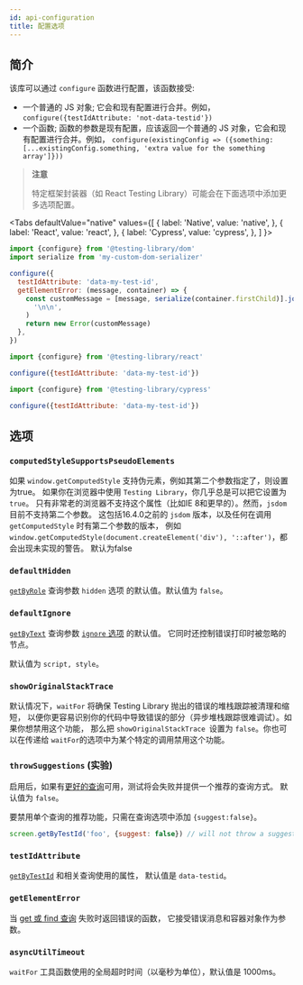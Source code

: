 ```yaml
---
id: api-configuration
title: 配置选项
---
```



## 简介

该库可以通过 `configure` 函数进行配置，该函数接受:

- 一个普通的 JS 对象; 它会和现有配置进行合并。例如，
  `configure({testIdAttribute: 'not-data-testid'})`
- 一个函数; 函数的参数是现有配置，应该返回一个普通的 JS 对象，它会和现有配置进行合并。例如，
  `configure(existingConfig => ({something: [...existingConfig.something, 'extra value for the something array']}))`

> **注意**
>
> 特定框架封装器（如 React Testing Library）可能会在下面选项中添加更多选项配置。

<Tabs defaultValue="native" values={[ { label: 'Native', value: 'native', }, {
label: 'React', value: 'react', }, { label: 'Cypress', value: 'cypress', }, ] }>
<TabItem value="native">

```js title="setup-tests.js"
import {configure} from '@testing-library/dom'
import serialize from 'my-custom-dom-serializer'

configure({
  testIdAttribute: 'data-my-test-id',
  getElementError: (message, container) => {
    const customMessage = [message, serialize(container.firstChild)].join(
      '\n\n',
    )
    return new Error(customMessage)
  },
})
```

  </TabItem>
  <TabItem value="react">

```js title="setup-tests.js"
import {configure} from '@testing-library/react'

configure({testIdAttribute: 'data-my-test-id'})
```

  </TabItem>
  <TabItem value="cypress">

```js title="setup-tests.js"
import {configure} from '@testing-library/cypress'

configure({testIdAttribute: 'data-my-test-id'})
```

  </TabItem>
  </Tabs>

## 选项

### `computedStyleSupportsPseudoElements`

如果 `window.getComputedStyle` 支持伪元素，例如其第二个参数指定了，则设置为true。
如果你在浏览器中使用 `Testing Library`，你几乎总是可以把它设置为 `true`。
只有非常老的浏览器不支持这个属性（比如IE 8和更早的）。然而，`jsdom` 目前不支持第二个参数。
这包括16.4.0之前的 `jsdom` 版本，以及任何在调用 `getComputedStyle` 时有第二个参数的版本，
例如 `window.getComputedStyle(document.createElement('div'), '::after')`，都会出现未实现的警告。
默认为false

### `defaultHidden`

[`getByRole`](queries/byrole.mdx) 查询参数 `hidden` 选项 的默认值。默认值为 `false`。

### `defaultIgnore`

[`getByText`](queries/bytext.mdx) 查询参数 [`ignore` 选项](queries/bytext.mdx#ignore) 的默认值。
它同时还控制错误打印时被忽略的节点。

默认值为 `script, style`。

### `showOriginalStackTrace`

默认情况下，`waitFor` 将确保 Testing Library 抛出的错误的堆栈跟踪被清理和缩短，
以便你更容易识别你的代码中导致错误的部分（异步堆栈跟踪很难调试）。如果你想禁用这个功能，
那么把 `showOriginalStackTrace `设置为 `false`。你也可以在传递给 `waitFor`的选项中为某个特定的调用禁用这个功能。

### `throwSuggestions` (实验)

启用后，如果有[更好的查询](queries/about.mdx#priority)可用，测试将会失败并提供一个推荐的查询方式。
默认值为 `false`。

要禁用单个查询的推荐功能，只需在查询选项中添加 `{suggest:false}`。

```js
screen.getByTestId('foo', {suggest: false}) // will not throw a suggestion
```

### `testIdAttribute`

[`getByTestId`](queries/bytestid.mdx) 和相关查询使用的属性，
默认值是 `data-testid`。

### `getElementError`

当 [get 或 find 查询](queries/about.mdx#types-of-queries) 失败时返回错误的函数，
它接受错误消息和容器对象作为参数。

### `asyncUtilTimeout`

`waitFor` 工具函数使用的全局超时时间（以毫秒为单位），默认值是 1000ms。
